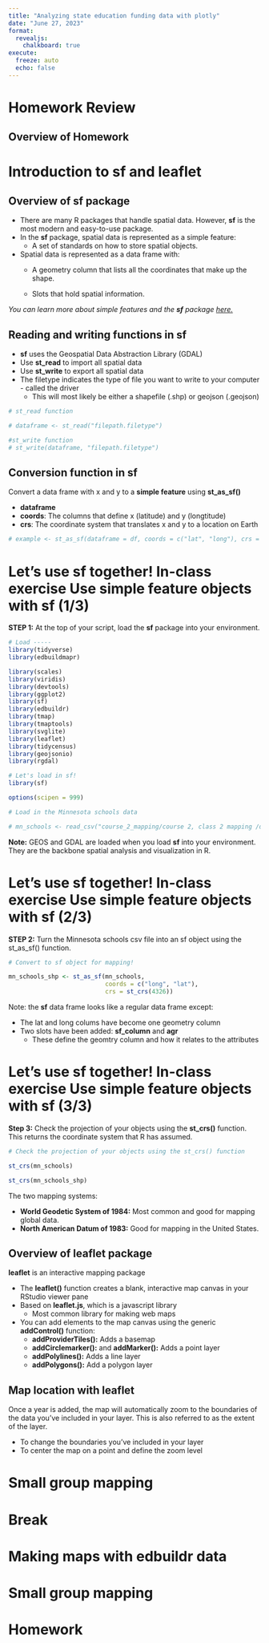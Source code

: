 ```yaml
---
title: "Analyzing state education funding data with plotly"
date: "June 27, 2023"
format:
  revealjs:
    chalkboard: true
execute:
  freeze: auto
  echo: false
---
```


# Homework Review

## Overview of Homework

# Introduction to sf and leaflet

## Overview of **sf** package

-   There are many R packages that handle spatial data. However, **sf** is the most modern and easy-to-use package.
-   In the **sf** package, spatial data is represented as a simple feature:
    -   A set of standards on how to store spatial objects.
-   Spatial data is represented as a data frame with:
    -   A geometry column that lists all the coordinates that make up the shape.

    -   Slots that hold spatial information.

*You can learn more about simple features and the **sf** package [here.](https://r-spatial.github.io/sf/articles/sf1.html)*

## Reading and writing functions in **sf**

-   **sf** uses the Geospatial Data Abstraction Library (GDAL)
-   Use **st_read** to import all spatial data
-   Use **st_write** to export all spatial data
-   The filetype indicates the type of file you want to write to your computer - called the driver
    -   This will most likely be either a shapefile (.shp) or geojson (.geojson)

```r
# st_read function 

# dataframe <- st_read("filepath.filetype")

#st_write function 
# st_write(dataframe, "filepath.filetype")

```

## Conversion function in **sf**

Convert a data frame with x and y to a **simple feature** using **st_as_sf()**

-   **dataframe**
-   **coords**: The columns that define x (latitude) and y (longtitude)
-   **crs**: The coordinate system that translates x and y to a location on Earth

```r

# example <- st_as_sf(dataframe = df, coords = c("lat", "long"), crs = 4236)

```

# Let's use **sf** together! In-class exercise Use simple feature objects with **sf** (1/3)

**STEP 1:** At the top of your script, load the **sf** package into your environment.

```r

# Load -----
library(tidyverse)
library(edbuildmapr)

library(scales)
library(viridis)
library(devtools)
library(ggplot2)
library(sf)
library(edbuildr)
library(tmap)
library(tmaptools)
library(svglite)
library(leaflet)
library(tidycensus)
library(geojsonio)
library(rgdal)

# Let's load in sf! 
library(sf)

options(scipen = 999)

# Load in the Minnesota schools data 

# mn_schools <- read_csv("course_2_mapping/course 2, class 2 mapping /data/processed/mn_schools_clean.csv")

```

**Note:** GEOS and GDAL are loaded when you load **sf** into your environment. They are the backbone spatial analysis and visualization in R.

# Let's use **sf** together! In-class exercise Use simple feature objects with **sf** (2/3)

**STEP 2:** Turn the Minnesota schools csv file into an sf object using the st_as_sf() function.

```r

# Convert to sf object for mapping! 

mn_schools_shp <- st_as_sf(mn_schools,
                           coords = c("long", "lat"),
                           crs = st_crs(4326))


```

Note: the **sf** data frame looks like a regular data frame except:

-   The lat and long colums have become one geometry column
-   Two slots have been added: **sf_column** and **agr**
    -   These define the geomtry column and how it relates to the attributes

# Let's use **sf** together! In-class exercise Use simple feature objects with **sf** (3/3)

**Step 3:** Check the projection of your objects using the **st_crs()** function. This returns the coordinate system that R has assumed.

```r
# Check the projection of your objects using the st_crs() function 

st_crs(mn_schools)

st_crs(mn_schools_shp)
```

The two mapping systems:

-   **World Geodetic System of 1984:** Most common and good for mapping global data.
-   **North American Datum of 1983:** Good for mapping in the United States.

## Overview of **leaflet** package

**leaflet** is an interactive mapping package

-   The **leaflet()** function creates a blank, interactive map canvas in your RStudio viewer pane
-   Based on **leaflet.js**, which is a javascript library
    -   Most common library for making web maps
-   You can add elements to the map canvas using the generic **addControl()** function:
    -   **addProviderTiles():** Adds a basemap 
    -   **addCirclemarker():** and **addMarker():** Adds a point layer 
    -   **addPolylines():** Adds a line layer 
    -   **addPolygons():** Add a polygon layer 
    
## Map location with **leaflet** 
Once a year is added, the map will automatically zoom to the boundaries of the data you've included in your layer. This is also referred to as the extent of the layer. 

- To change the boundaries you've included in your layer
- To center the map on a point and define the zoom level 

# Small group mapping

# Break

# Making maps with edbuildr data

# Small group mapping

# Homework
